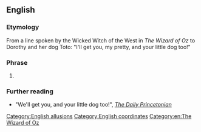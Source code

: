 ==English==

===Etymology===
From a line spoken by the Wicked Witch of the West in ''The Wizard of Oz'' to Dorothy and her dog Toto: "I'll get you, my pretty, and your little dog too!"

===Phrase===
{{en-phrase}}

# {{lb|en|humorous}} {{n-g|A statement that not only will the person being addressed be punished but their conspirators will also.}}

===Further reading===
* "We'll get you, and your little dog too!", ''[https://archive.is/20130628234611/www.dailyprincetonian.com/archives/2007/12/10/news/19654.shtml The Daily Princetonian]''

[[Category:English allusions]]
[[Category:English coordinates]]
[[Category:en:The Wizard of Oz]]